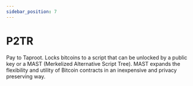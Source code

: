 ```yaml
---
sidebar_position: 7
---
```


# P2TR

Pay to Taproot. Locks bitcoins to a script that can be unlocked by a public key or a MAST (Merkelized Alternative Script Tree).
MAST expands the flexibility and utility of Bitcoin contracts in an inexpensive and privacy preserving way.


<HelpWanted />
